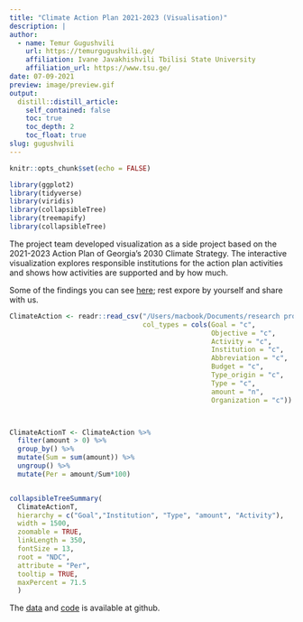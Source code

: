 ```yaml
---
title: "Climate Action Plan 2021-2023 (Visualisation)"
description: |
author:
  - name: Temur Gugushvili 
    url: https://temurgugushvili.ge/
    affiliation: Ivane Javakhishvili Tbilisi State University
    affiliation_url: https://www.tsu.ge/
date: 07-09-2021
preview: image/preview.gif
output:
  distill::distill_article:
    self_contained: false
    toc: true
    toc_depth: 2
    toc_float: true
slug: gugushvili
---
```



```r
knitr::opts_chunk$set(echo = FALSE)

library(ggplot2)
library(tidyverse)
library(viridis)
library(collapsibleTree)
library(treemapify)
library(collapsibleTree)

```

The project team developed visualization as a side project based on the 2021-2023 Action Plan of Georgia’s 2030 Climate Strategy. The interactive visualization explores responsible institutions for the action plan activities and shows how activities are supported and by how much. 

Some of the findings you can see [here](https://ndctracker.netlify.app/posts/ndctracker/); rest expore by yourself and share with us.

```r

                                                
ClimateAction <- readr::read_csv("/Users/macbook/Documents/research project/fol_2021/ndcTracker/RNDCTracker/Data/ClimateAction.csv",
                                 col_types = cols(Goal = "c",
                                                  Objective = "c",
                                                  Activity = "c",
                                                  Institution = "c",
                                                  Abbreviation = "c",
                                                  Budget = "c",
                                                  Type_origin = "c",
                                                  Type = "c",
                                                  amount = "n",
                                                  Organization = "c"))



ClimateActionT <- ClimateAction %>%
  filter(amount > 0) %>%
  group_by() %>%
  mutate(Sum = sum(amount)) %>%
  ungroup() %>%
  mutate(Per = amount/Sum*100) 


collapsibleTreeSummary(
  ClimateActionT,
  hierarchy = c("Goal","Institution", "Type", "amount", "Activity"),
  width = 1500,
  zoomable = TRUE,
  linkLength = 350,
  fontSize = 13,
  root = "NDC",
  attribute = "Per",
  tooltip = TRUE,
  maxPercent = 71.5
  )

```

The [data](https://github.com/Temurgugu/RNDCTracker/blob/main/Data/ClimateAction.csv) and [code](https://github.com/Temurgugu/RNDCTracker/blob/main/ndcTracker_cap_all.R) is available at github. 

